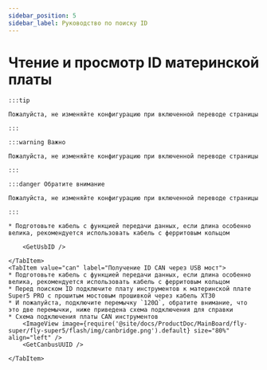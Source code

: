 ```yaml
---
sidebar_position: 5
sidebar_label: Руководство по поиску ID
---
```






# Чтение и просмотр ID материнской платы

    :::tip

    Пожалуйста, не изменяйте конфигурацию при включенной переводе страницы

    :::

    :::warning Важно

    Пожалуйста, не изменяйте конфигурацию при включенной переводе страницы

    :::

    :::danger Обратите внимание

    Пожалуйста, не изменяйте конфигурацию при включенной переводе страницы

    :::

<Tabs>
    <TabItem value="usb" label="Получение ID USB" default>
        
    * Подготовьте кабель с функцией передачи данных, если длина особенно велика, рекомендуется использовать кабель с ферритовым кольцом
    
        <GetUsbID />
        
    </TabItem>
    <TabItem value="can" label="Получение ID CAN через USB мост">
    * Подготовьте кабель с функцией передачи данных, если длина особенно велика, рекомендуется использовать кабель с ферритовым кольцом
    * Перед поиском ID подключите плату инструментов к материнской плате Super5 PRO с прошитым мостовым прошивкой через кабель XT30
    * И пожалуйста, подключите перемычку `120Ω`, обратите внимание, что это две перемычки, ниже приведена схема подключения для справки
    * Схема подключения платы CAN инструментов
        <ImageView image={require('@site/docs/ProductDoc/MainBoard/fly-super/fly-super5/flash/img/canbridge.png').default} size="80%" align="left" />   
        <GetCanbusUUID />

    </TabItem>
</Tabs>